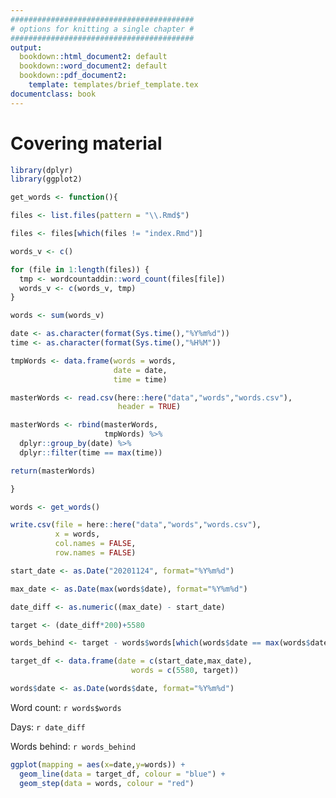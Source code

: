 ```yaml
---
#########################################
# options for knitting a single chapter #
#########################################
output:
  bookdown::html_document2: default
  bookdown::word_document2: default
  bookdown::pdf_document2:
    template: templates/brief_template.tex
documentclass: book
---
```


# Covering material {-}

\adjustmtc 
<!-- For PDF output, we must include this LaTeX command after unnumbered headings, otherwise the numbers in the mini table of contents will be incorrect -->

```r
library(dplyr)
library(ggplot2)

get_words <- function(){

files <- list.files(pattern = "\\.Rmd$")

files <- files[which(files != "index.Rmd")]

words_v <- c()

for (file in 1:length(files)) {
  tmp <- wordcountaddin::word_count(files[file])
  words_v <- c(words_v, tmp)
}

words <- sum(words_v)

date <- as.character(format(Sys.time(),"%Y%m%d"))
time <- as.character(format(Sys.time(),"%H%M"))

tmpWords <- data.frame(words = words,
                       date = date,
                       time = time)

masterWords <- read.csv(here::here("data","words","words.csv"),
                        header = TRUE)

masterWords <- rbind(masterWords,
                     tmpWords) %>%
  dplyr::group_by(date) %>%
  dplyr::filter(time == max(time))

return(masterWords)

}

words <- get_words()

write.csv(file = here::here("data","words","words.csv"),
          x = words,
          col.names = FALSE,
          row.names = FALSE)

start_date <- as.Date("20201124", format="%Y%m%d")

max_date <- as.Date(max(words$date), format="%Y%m%d")

date_diff <- as.numeric((max_date) - start_date)

target <- (date_diff*200)+5580

words_behind <- target - words$words[which(words$date == max(words$date))]

target_df <- data.frame(date = c(start_date,max_date),
                           words = c(5580, target))

words$date <- as.Date(words$date, format="%Y%m%d")

```

Word count: `r words$words`

Days: `r date_diff`

Words behind: `r words_behind`

```r
ggplot(mapping = aes(x=date,y=words)) +
  geom_line(data = target_df, colour = "blue") +
  geom_step(data = words, colour = "red")

```